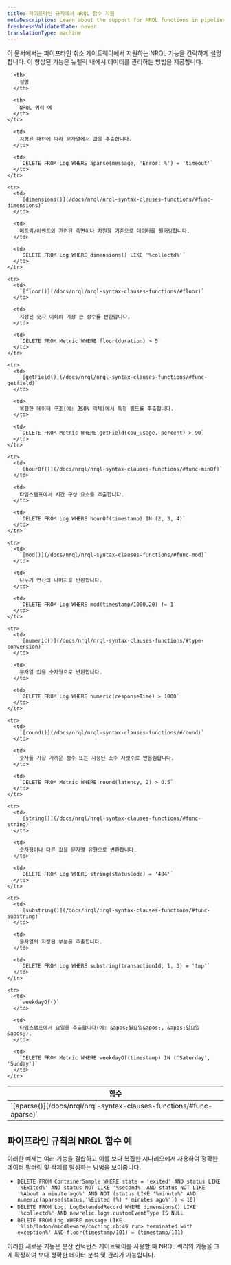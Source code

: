 ```yaml
---
title: 파이프라인 규칙에서 NRQL 함수 지원
metaDescription: Learn about the support for NRQL functions in pipeline rules and how to use them effectively.
freshnessValidatedDate: never
translationType: machine
---
```


이 문서에서는 파이프라인 취소 게이트웨이에서 지원하는 NRQL 기능을 간략하게 설명합니다. 이 향상된 기능은 뉴렐릭 내에서 데이터를 관리하는 방법을 제공합니다.

<table>
  <thead>
    <tr>
      <th>
        함수
      </th>

      <th>
        설명
      </th>

      <th>
        NRQL 쿼리 예
      </th>
    </tr>
  </thead>

  <tbody>
    <tr>
      <td>
        `[aparse()](/docs/nrql/nrql-syntax-clauses-functions/#func-aparse)`
      </td>

      <td>
        지정된 패턴에 따라 문자열에서 값을 추출합니다.
      </td>

      <td>
        `DELETE FROM Log WHERE aparse(message, 'Error: %') = 'timeout'`
      </td>
    </tr>

    <tr>
      <td>
        `[dimensions()](/docs/nrql/nrql-syntax-clauses-functions/#func-dimensions)`
      </td>

      <td>
        메트릭/이벤트와 관련된 측면이나 차원을 기준으로 데이터를 필터링합니다.
      </td>

      <td>
        `DELETE FROM Log WHERE dimensions() LIKE '%collectd%'`
      </td>
    </tr>

    <tr>
      <td>
        `[floor()](/docs/nrql/nrql-syntax-clauses-functions/#floor)`
      </td>

      <td>
        지정된 숫자 이하의 가장 큰 정수를 반환합니다.
      </td>

      <td>
        `DELETE FROM Metric WHERE floor(duration) > 5`
      </td>
    </tr>

    <tr>
      <td>
        `[getField()](/docs/nrql/nrql-syntax-clauses-functions/#func-getfield)`
      </td>

      <td>
        복잡한 데이터 구조(예: JSON 객체)에서 특정 필드를 추출합니다.
      </td>

      <td>
        `DELETE FROM Metric WHERE getField(cpu_usage, percent) > 90`
      </td>
    </tr>

    <tr>
      <td>
        `[hourOf()](/docs/nrql/nrql-syntax-clauses-functions/#func-minOf)`
      </td>

      <td>
        타임스탬프에서 시간 구성 요소를 추출합니다.
      </td>

      <td>
        `DELETE FROM Log WHERE hourOf(timestamp) IN (2, 3, 4)`
      </td>
    </tr>

    <tr>
      <td>
        `[mod()](/docs/nrql/nrql-syntax-clauses-functions/#func-mod)`
      </td>

      <td>
        나누기 연산의 나머지를 반환합니다.
      </td>

      <td>
        `DELETE FROM Log WHERE mod(timestamp/1000,20) != 1`
      </td>
    </tr>

    <tr>
      <td>
        `[numeric()](/docs/nrql/nrql-syntax-clauses-functions/#type-conversion)`
      </td>

      <td>
        문자열 값을 숫자형으로 변환합니다.
      </td>

      <td>
        `DELETE FROM Log WHERE numeric(responseTime) > 1000`
      </td>
    </tr>

    <tr>
      <td>
        `[round()](/docs/nrql/nrql-syntax-clauses-functions/#round)`
      </td>

      <td>
        숫자를 가장 가까운 정수 또는 지정된 소수 자릿수로 반올림합니다.
      </td>

      <td>
        `DELETE FROM Metric WHERE round(latency, 2) > 0.5`
      </td>
    </tr>

    <tr>
      <td>
        `[string()](/docs/nrql/nrql-syntax-clauses-functions/#func-string)`
      </td>

      <td>
        숫자형이나 다른 값을 문자열 유형으로 변환합니다.
      </td>

      <td>
        `DELETE FROM Log WHERE string(statusCode) = '404'`
      </td>
    </tr>

    <tr>
      <td>
        `[substring()](/docs/nrql/nrql-syntax-clauses-functions/#func-substring)`
      </td>

      <td>
        문자열의 지정된 부분을 추출합니다.
      </td>

      <td>
        `DELETE FROM Log WHERE substring(transactionId, 1, 3) = 'tmp'`
      </td>
    </tr>

    <tr>
      <td>
        `weekdayOf()`
      </td>

      <td>
        타임스탬프에서 요일을 추출합니다(예: &apos;월요일&apos;, &apos;일요일&apos;).
      </td>

      <td>
        `DELETE FROM Metric WHERE weekdayOf(timestamp) IN ('Saturday', 'Sunday')`
      </td>
    </tr>
  </tbody>
</table>

## 파이프라인 규칙의 NRQL 함수 예

이러한 예제는 여러 기능을 결합하고 이를 보다 복잡한 시나리오에서 사용하여 정확한 데이터 필터링 및 삭제를 달성하는 방법을 보여줍니다.

* `DELETE FROM ContainerSample WHERE state = 'exited' AND status LIKE '%Exited%' AND status NOT LIKE '%second%' AND status NOT LIKE '%About a minute ago%' AND NOT (status LIKE '%minute%' AND numeric(aparse(status,'%Exited (%) * minutes ago%')) < 10)`
* `DELETE FROM Log, LogExtendedRecord WHERE dimensions() LIKE '%collectd%' AND newrelic.logs.customEventType IS NULL`
* `DELETE FROM Log WHERE message LIKE '%lib/ladon/middleware/caching.rb:49 run> terminated with exception%' AND floor(timestamp/101) = (timestamp/101)`

이러한 새로운 기능은 분산 컨덕턴스 게이트웨이를 사용할 때 NRQL 쿼리의 기능을 크게 확장하여 보다 정확한 데이터 분석 및 관리가 가능합니다.